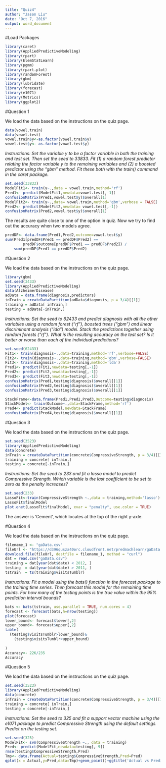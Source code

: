 ---
title: "Quiz4"
author: "Jason Liu"
date: "Oct 7, 2016"
output: word_document
---

#Load Packages

```{r,message=FALSE,warning=FALSE}
library(caret)
library(AppliedPredictiveModeling)
library(rpart)
library(ElemStatLearn)
library(pgmm)
library(rpart.plot)
library(randomForest)
library(gbm)
library(lubridate)
library(forecast)
library(e1071)
library(Metrics)
library(ggplot2)
```

#Question 1

We load the data based on the instructions on the quiz page.

```{r,message=FALSE,warning=FALSE}
data(vowel.train)
data(vowel.test)
vowel.train$y<-as.factor(vowel.train$y)
vowel.test$y<- as.factor(vowel.test$y)
```

*Instructions:
Set the variable y to be a factor variable in both the training and test set. Then set the seed to 33833. Fit (1) a random forest predictor relating the factor variable y to the remaining variables and (2) a boosted predictor using the "gbm" method. Fit these both with the train() command in the caret package.*

```{r,message=FALSE,warning=FALSE}
set.seed(33833)
ModelFit1<- train(y~.,data = vowel.train,method='rf')
Pred1<- predict(ModelFit1,newdata=vowel.test[,-1])
confusionMatrix(Pred1,vowel.test$y)$overall[1]
ModelFit2<- train(y~.,data= vowel.train,method='gbm',verbose = FALSE)
Pred2<- predict(ModelFit2,newdata= vowel.test[,-1])
confusionMatrix(Pred2,vowel.test$y)$overall[1]
```

The results are quite close to one of the option in quiz. Now we try to find out the accuracy when two models agree.

```{r,message=FALSE,warning=FALSE}
predDF<- data.frame(Pred1,Pred2,outcome=vowel.test$y)
sum(Pred1[predDF$Pred1 == predDF$Pred2] == 
        predDF$outcome[predDF$Pred1 == predDF$Pred2]) / 
    sum(predDF$Pred1 == predDF$Pred2)
```

#Question 2

We load the data based on the instructions on the quiz page.

```{r,message=FALSE,warning=FALSE}
library(gbm)
set.seed(3433)
library(AppliedPredictiveModeling)
data(AlzheimerDisease)
adData = data.frame(diagnosis,predictors)
inTrain = createDataPartition(adData$diagnosis, p = 3/4)[[1]]
training = adData[ inTrain,]
testing = adData[-inTrain,]
```

*Instructions:
Set the seed to 62433 and predict diagnosis with all the other variables using a random forest ("rf"), boosted trees ("gbm") and linear discriminant analysis ("lda") model. Stack the predictions together using random forests ("rf"). What is the resulting accuracy on the test set? Is it better or worse than each of the individual predictions?*

```{r,message=FALSE,warning=FALSE}
set.seed(62433)
Fit1<- train(diagnosis~.,data=training,method='rf',verbose=FALSE)
Fit2<- train(diagnosis~.,data=training,method='gbm',verbose=FALSE)
Fit3<- train(diagnosis~.,data=training,method='lda')
Pred1<- predict(Fit1,newdata=testing[,-1])
Pred2<- predict(Fit2,newdata=testing[,-1])
Pred3<- predict(Fit3,newdata=testing[,-1])
confusionMatrix(Pred1,testing$diagnosis)$overall[[1]]
confusionMatrix(Pred2,testing$diagnosis)$overall[[1]]
confusionMatrix(Pred3,testing$diagnosis)$overall[[1]]

StackFrame<-data.frame(Pred1,Pred2,Pred3,Outcome=testing$diagnosis)
StackModel<- train(Outcome~.,data=StackFrame,method='rf')
Pred4<- predict(StackModel,newdata=StackFrame)
confusionMatrix(Pred4,testing$diagnosis)$overall[[1]]
```

#Question 3

We load the data based on the instructions on the quiz page.

```{r,message=FALSE,warning=FALSE}
set.seed(3523)
library(AppliedPredictiveModeling)
data(concrete)
inTrain = createDataPartition(concrete$CompressiveStrength, p = 3/4)[[1]]
training = concrete[ inTrain,]
testing = concrete[-inTrain,]
```

*Instructions:
Set the seed to 233 and fit a lasso model to predict Compressive Strength. Which variable is the last coefficient to be set to zero as the penalty increases?*

```{r,message=FALSE,warning=FALSE}
set.seed(233)
LassoFit<-train(CompressiveStrength ~.,data = training,method='lasso')
LassoFit$finalModel
plot.enet(LassoFit$finalModel, xvar = "penalty", use.color = TRUE)
```

The answer is 'Cement', which locates at the top of the right y-axle.

#Question 4

We load the data based on the instructions on the quiz page.

```{r,message=FALSE,warning=FALSE}
filename_1 <- "gaData.csv"
fileUrl <- "https://d396qusza40orc.cloudfront.net/predmachlearn/gaData.csv"
download.file(fileUrl, destfile = filename_1, method = "curl")
dat = read.csv("gaData.csv")
training = dat[year(dat$date) < 2012, ]
testing  = dat[year(dat$date) > 2011, ]
tstrain  = ts(training$visitsTumblr)
```

*Instructions:
Fit a model using the bats() function in the forecast package to the training time series. Then forecast this model for the remaining time points. For how many of the testing points is the true value within the 95% prediction interval bounds?*

```{r,message=FALSE,warning=FALSE}
bats <- bats(tstrain, use.parallel = TRUE, num.cores = 4)
forecast <- forecast(bats,h=nrow(testing))
plot(forecast)
lower_bound<- forecast$lower[,2]
upper_bound<- forecast$upper[,2]
table(
  (testing$visitsTumblr>lower_bound)&
    (testing$visitsTumblr<upper_bound)
  
)
Accuracy<- 226/235
Accuracy
```

#Question 5

We load the data based on the instructions on the quiz page.

```{r,message=FALSE,warning=FALSE}
set.seed(3523)
library(AppliedPredictiveModeling)
data(concrete)
inTrain = createDataPartition(concrete$CompressiveStrength, p = 3/4)[[1]]
training = concrete[ inTrain,]
testing = concrete[-inTrain,]
```

*Instructions:
Set the seed to 325 and fit a support vector machine using the e1071 package to predict Compressive Strength using the default settings. Predict on the testing set. 
*

```{r,message=FALSE,warning=FALSE}
set.seed(325)
ModelFit<- svm(CompressiveStrength ~., data = training)
Pred<- predict(ModelFit,newdata=testing[,-9])
rmse(testing$CompressiveStrength,Pred)
Tmp<- data.frame(Actual=testing$CompressiveStrength,Pred=Pred)
qplot(x = Actual,y=Pred,data=Tmp)+geom_point()+ggtitle('Actual vs Prediction')+theme_bw()
```